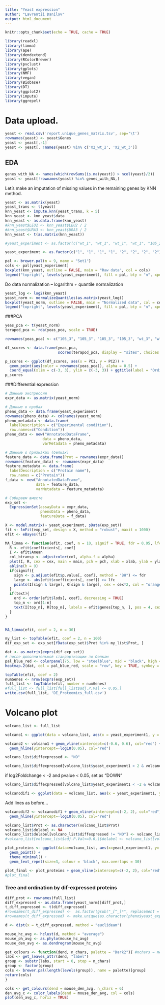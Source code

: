 ```yaml
---
title: "Yeast expression"
author: "Lavrentii Danilov"
output: html_document
---
```


```r
knitr::opts_chunk$set(echo = TRUE, cache = TRUE)
```

```r
library(readxl)
library(limma)
library(ape)
library(dendextend)
library(RColorBrewer)
library(pvclust)
library(gplots)
library(NMF)
library(vegan)
library(Biobase)
library(DT)
library(ggplot2)
library(impute)
library(ggrepel)
```

# Data upload.

```r
yeast <- read.csv('report.unique_genes_matrix.tsv', sep='\t')
rownames(yeast) <- yeast$Genes
yeast <- yeast[,-1]
yeast <- yeast[, !names(yeast) %in% c('X2_wt_2', 'X2_wt_3')]
```

## EDA


```r
genes_with_NA <- names(which(rowSums(is.na(yeast)) > ncol(yeast)/2))
yeast <- yeast[!rownames(yeast) %in% genes_with_NA,]
```

Let's make an imputation of missing values in the remaining genes by KNN method.

```r
yeast <- as.matrix(yeast)
yeast_trans <- t(yeast)
knn_yeast <- impute.knn(yeast_trans, k = 5)
knn_yeast <- knn_yeast$data
knn_yeast <- as.data.frame(knn_yeast)
#knn_yeast$LEU2 <- knn_yeast$LEU2 / 2
#knn_yeast$URA3 <- knn_yeast$URA3 / 2
knn_yeast <- t(as.matrix(knn_yeast))

#yeast_experiment <- as.factor(c("wt_1", "wt_1", "wt_1", "wt_1", "105_2", "105_2", "105_2", "105_2", "wt_2", "wt_2", "105_3", "105_3", "105_3", "105_3", "wt_3", "wt_3", "wt_3", "wt_3"))

yeast_experiment <- as.factor(c("1", "1", "1", "1", "2", "2", "2", "2"))
```

```r
pal <- brewer.pal(n = 9, name = "Set1")
cols <- pal[yeast_experiment]
boxplot(knn_yeast, outline = FALSE, main = "Raw data", col = cols)
legend("topright", levels(yeast_experiment), fill = pal, bty = "n", xpd = T)
```

Do data normalization -- logarithm + quantile normalization

```r
yeast_log <- log2(knn_yeast)
yeast_norm <- normalizeQuantiles(as.matrix(yeast_log))
boxplot(yeast_norm, outline = FALSE, main = "Normalized data", col = cols)
legend("topright", levels(yeast_experiment), fill = pal, bty = "n", xpd = T)
```

###PCA
```r
yeas_pca <- t(yeast_norm)
terapod_pca <- rda(yeas_pca, scale = TRUE)

rownames(yeas_pca) <- c("105_3", "105_3", "105_3", "105_3", "wt_3", "wt_3", "wt_3", "wt_3")

df_scores <- data.frame(yeas_pca,
                        scores(terapod_pca, display = "sites", choices = c(1, 2, 3), scaling = "sites"))

p_scores <- ggplot(df_scores, aes(x = PC1, y = PC2)) + 
  geom_point(aes(color = rownames(yeas_pca)), alpha = 0.5) +
  coord_equal(xlim = c(-3, 3), ylim = c(-3, 3)) + ggtitle(label = "Ordination in the axes of principal components") + theme_bw()
p_scores
```

###Differential expression 

```r
# Данные экспрессии
expr_data <- as.matrix(yeast_norm)

# Данные о пробах
pheno_data <- data.frame(yeast_experiment)
rownames(pheno_data) <- colnames(yeast_norm)
pheno_metadata <- data.frame(
  labelDescription = c("Experimental condition"),
  row.names=c("Condition"))
pheno_data <- new("AnnotatedDataFrame",
                 data = pheno_data,
                 varMetadata = pheno_metadata)

# Данные о признаках (белках)
feature_data <- data.frame(Prot = rownames(expr_data))
rownames(feature_data) <- rownames(expr_data)
feature_metadata <- data.frame(
  labelDescription = c("Protain name"),
  row.names = c("Protain"))
f_data <- new("AnnotatedDataFrame",
              data = feature_data,
              varMetadata = feature_metadata)

# Собираем вместе
exp_set <-
  ExpressionSet(assayData = expr_data,
                phenoData = pheno_data,
                featureData = f_data)
```


```r
X <- model.matrix(~ yeast_experiment, pData(exp_set))
fit <- lmFit(exp_set, design = X, method = "robust", maxit = 1000)
efit <- eBayes(fit)
```


```r
MA_limma <- function(efit, coef, n = 10, signif = TRUE, fdr = 0.05, lfc = 0, text = TRUE, cex.text = 0.8, col.text = "grey20", main = "MA-plot", xlab = "Average log-expression", ylab = "Expression log-ratio", pch = 19, pch.signif = 21, col = "darkgreen", alpha = 0.3, cex = 0.3, ...){
  R <- efit$coefficients[, coef]
  I <- efit$Amean
  col_btransp <- adjustcolor(col, alpha.f = alpha)
  plot(I, R, cex = cex, main = main, pch = pch, xlab = xlab, ylab = ylab, col = col_btransp, ...)
  abline(h = 0)
  if(signif){
    sign <- p.adjust(efit$p.value[, coef], method = "BH") <= fdr
    large <- abs(efit$coefficients[, coef]) >= lfc
    points(I[sign & large], R[sign & large], cex = cex*2, col = "orange2", pch = pch.signif)
  }
  if(text){
    ord <- order(efit$lods[, coef], decreasing = TRUE)
    top_n <- ord[1:n]
    text(I[top_n], R[top_n], labels = efit$genes[top_n, ], pos = 4, cex = cex.text, col = col.text)
  }
}


MA_limma(efit, coef = 2, n = 30)
```


```r
my_list <- topTable(efit, coef = 2, n = 100)
dif_exp_set <- exp_set[fData(exp_set)$Prot %in% my_list$Prot, ]
```


```r
dat <- as.matrix(exprs(dif_exp_set))
# после дополнительной стандартизации по белкам
pal_blue_red <- colorpanel(75, low = "steelblue", mid = "black", high = "red")
heatmap.2(dat, col = pal_blue_red, scale = "row", key = TRUE, symkey = FALSE, density.info = "none", trace = "none", cexRow = 0.9, cexCol = 1, margins = c(4, 3), keysize = 0.8, key.par = list(mar = c(3, 0.1, 3, 0.1)))
```

```r
topTable(efit, coef = 2)
numGenes <- nrow(exprs(exp_set))
full_list <- topTable(efit, number = numGenes)
#full_list <- full_list[full_list$adj.P.Val <= 0.05,]
write.csv(full_list, 'DE_Proteomics_full.csv')
```

# Volcano plot 

```r
volcano_list <- full_list

volcano1 <- ggplot(data = volcano_list, aes(x = yeast_experiment1, y = -log10(adj.P.Val))) + geom_point()

volcano2 <- volcano1 + geom_vline(xintercept=c(-0.6, 0.6), col="red") +
  geom_hline(yintercept=-log10(0.05), col="red")

volcano_list$diffexpressed <- "NO"       
```


```r
volcano_list$diffexpressed[volcano_list$yeast_experiment1 > 2 & volcano_list$adj.P.Val < 0.05] <- "UP"
```

 if log2Foldchange < -2 and pvalue < 0.05, set as "DOWN"

```r
volcano_list$diffexpressed[volcano_list$yeast_experiment1 < -2 & volcano_list$adj.P.Val< 0.05] <- "DOWN"

volcanodif1 <- ggplot(data = volcano_list, aes(x = yeast_experiment1, y = -log10(adj.P.Val), col = diffexpressed)) + geom_point() + theme_minimal()
```

 Add lines as before...

```r
volcanodif2 <- volcanodif1 + geom_vline(xintercept=c(-2, 2), col="red") +
  geom_hline(yintercept=-log10(0.05), col="red")

volcano_list$Prot <- as.character(volcano_list$Prot)
volcano_list$delabel <- NA
volcano_list$delabel[volcano_list$diffexpressed != "NO"] <- volcano_list$Prot[volcano_list$diffexpressedxpressed != "NO"]
#volcano_list[volcano_list$adj.P.Val<=0.6,]$delabel <- volcano_list[volcano_list$adj.P.Val<=0.6,]$Prot

plot_proteins <- ggplot(data=volcano_list, aes(x=yeast_experiment1, y=-log10(adj.P.Val), col=diffexpressed, label=delabel)) + 
  geom_point() + 
  theme_minimal() +
  geom_text_repel(size=3, colour = 'black', max.overlaps = 30)

plot_final <- plot_proteins + geom_vline(xintercept=c(-2, 2), col="red") + geom_hline(yintercept=-log10(0.05), col="red")
#plot_final
```

### Tree and ordination by dif-expressed proteins

```r
diff_prot <- rownames(full_list)
diff_expressed <- as.data.frame(yeast_norm)[diff_prot,]
t_diff_expressed <- t(diff_expressed)
#rownames(t_diff_expressed) <-  as.factor(gsub("_[^_]*", replacement = "", rownames(t_diff_expressed)))
#rownames(t_diff_expressed) <- make.unique(as.character(pheno$yeast_experiment))

d <- dist(x = t_diff_expressed, method = "euclidean")

mouse_hc_avg <- hclust(d, method = "average")
mouse_ph_avg <- as.phylo(mouse_hc_avg)
mouse_den_avg <- as.dendrogram(mouse_hc_avg)

get_colours <- function(dend, n_chars, palette = "Dark2"){ #nchars = первые нескольок симовлов которые будут использоваться для разделения фактора на группы
labs <- get_leaves_attr(dend, "label")
group <- substr(labs, start = 0, stop = n_chars)
group <- factor(group)
cols <- brewer.pal(length(levels(group)), name = palette)[group]
return(cols)
}

cols <- get_colours(dend = mouse_den_avg, n_chars = 6)
den_avg_c <- color_labels(dend = mouse_den_avg, col = cols)
plot(den_avg_c, horiz = TRUE)
```
